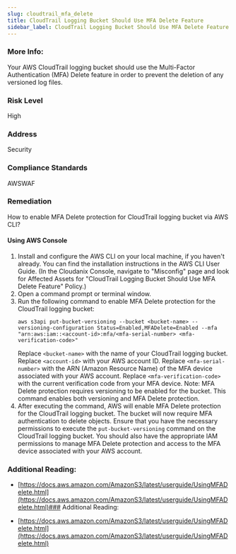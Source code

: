 ```yaml
---
slug: cloudtrail_mfa_delete
title: CloudTrail Logging Bucket Should Use MFA Delete Feature
sidebar_label: CloudTrail Logging Bucket Should Use MFA Delete Feature
---
```


### More Info:

Your AWS CloudTrail logging bucket should use the Multi-Factor Authentication (MFA) Delete feature in order to prevent the deletion of any versioned log files.

### Risk Level

High

### Address

Security

### Compliance Standards

AWSWAF

### Remediation

How to enable MFA Delete protection for CloudTrail logging bucket via AWS CLI?

#### Using AWS Console

1. Install and configure the AWS CLI on your local machine, if you haven't already. You can find the installation instructions in the AWS CLI User Guide.
    (In the Cloudanix Console, navigate to "Misconfig" page and look for Affected Assets for "CloudTrail Logging Bucket Should Use MFA Delete Feature" Policy.)
2. Open a command prompt or terminal window.
3. Run the following command to enable MFA Delete protection for the CloudTrail logging bucket:
   ```
   aws s3api put-bucket-versioning --bucket <bucket-name> --versioning-configuration Status=Enabled,MFADelete=Enabled --mfa "arn:aws:iam::<account-id>:mfa/<mfa-serial-number> <mfa-verification-code>"
   ```
   Replace `<bucket-name>` with the name of your CloudTrail logging bucket.
   Replace `<account-id>` with your AWS account ID.
   Replace `<mfa-serial-number>` with the ARN (Amazon Resource Name) of the MFA device associated with your AWS account.
   Replace `<mfa-verification-code>` with the current verification code from your MFA device.
   Note: MFA Delete protection requires versioning to be enabled for the bucket. This command enables both versioning and MFA Delete protection.
4. After executing the command, AWS will enable MFA Delete protection for the CloudTrail logging bucket. The bucket will now require MFA authentication to delete objects.
Ensure that you have the necessary permissions to execute the `put-bucket-versioning` command on the CloudTrail logging bucket. You should also have the appropriate IAM permissions to manage MFA Delete protection and access to the MFA device associated with your AWS account.

### Additional Reading:

- [https://docs.aws.amazon.com/AmazonS3/latest/userguide/UsingMFADelete.html](https://docs.aws.amazon.com/AmazonS3/latest/userguide/UsingMFADelete.html)### Additional Reading:

- [https://docs.aws.amazon.com/AmazonS3/latest/userguide/UsingMFADelete.html](https://docs.aws.amazon.com/AmazonS3/latest/userguide/UsingMFADelete.html) 

